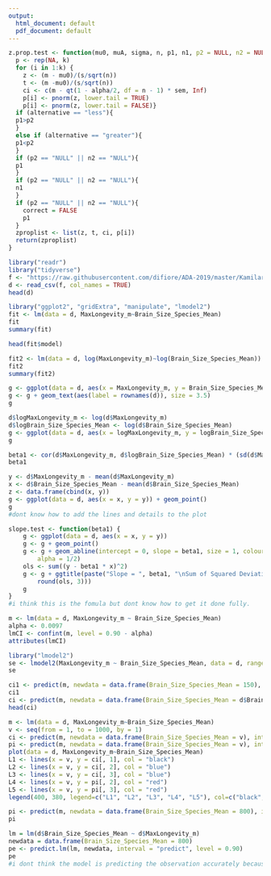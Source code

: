 ```yaml
---
output:
  html_document: default
  pdf_document: default
---
```


```R
z.prop.test <- function(mu0, muA, sigma, n, p1, n1, p2 = NULL, n2 = NULL, p0, alternative = "two.sided", conf.level = 0.95){
  p <- rep(NA, k)
  for (i in 1:k) {
    z <- (m - mu0)/(s/sqrt(n))
    t <- (m -mu0)/(s/sqrt(n))
    ci <- c(m - qt(1 - alpha/2, df = n - 1) * sem, Inf)
    p[i] <- pnorm(z, lower.tail = TRUE)
    p[i] <- pnorm(z, lower.tail = FALSE)}
  if (alternative == "less"){
  p1>p2
  }
  else if (alternative == "greater"){
  p1<p2
  }
  if (p2 == "NULL" || n2 == "NULL"){
  p1
  }
  if (p2 == "NULL" || n2 == "NULL"){
  n1
  }
  if (p2 == "NULL" || n2 == "NULL"){
    correct = FALSE
    p1
  }
  zproplist <- list(z, t, ci, p[i])
  return(zproplist)  
}
```


```R
library("readr")
library("tidyverse")
f <- "https://raw.githubusercontent.com/difiore/ADA-2019/master/KamilarAndCooperData.csv"
d <- read_csv(f, col_names = TRUE)
head(d)
```
```R
library("ggplot2", "gridExtra", "manipulate", "lmodel2")
fit <- lm(data = d, MaxLongevity_m~Brain_Size_Species_Mean)
fit
summary(fit)
```
```R
head(fit$model)
```
```R
fit2 <- lm(data = d, log(MaxLongevity_m)~log(Brain_Size_Species_Mean))
fit2
summary(fit2)
```
```R
g <- ggplot(data = d, aes(x = MaxLongevity_m, y = Brain_Size_Species_Mean))
g <- g + geom_text(aes(label = rownames(d)), size = 3.5) 
g
```
```R
d$logMaxLongevity_m <- log(d$MaxLongevity_m)
d$logBrain_Size_Species_Mean <- log(d$Brain_Size_Species_Mean)
g <- ggplot(data = d, aes(x = logMaxLongevity_m, y = logBrain_Size_Species_Mean)) + geom_point() + geom_smooth(method = "lm", formula = y ~ x)
g
```
```R
beta1 <- cor(d$MaxLongevity_m, d$logBrain_Size_Species_Mean) * (sd(d$MaxLongevity_m)/sd(d$logBrain_Size_Species_Mean))
beta1
```

```R
y <- d$MaxLongevity_m - mean(d$MaxLongevity_m)
x <- d$Brain_Size_Species_Mean - mean(d$Brain_Size_Species_Mean)
z <- data.frame(cbind(x, y))
g <- ggplot(data = d, aes(x = x, y = y)) + geom_point()
g
#dont know how to add the lines and details to the plot
```
```R
slope.test <- function(beta1) {
    g <- ggplot(data = d, aes(x = x, y = y))
    g <- g + geom_point()
    g <- g + geom_abline(intercept = 0, slope = beta1, size = 1, colour = "blue", 
        alpha = 1/2)
    ols <- sum((y - beta1 * x)^2)
    g <- g + ggtitle(paste("Slope = ", beta1, "\nSum of Squared Deviations = ", 
        round(ols, 3)))
    g
}
#i think this is the fomula but dont know how to get it done fully.
```

```R
m <- lm(data = d, MaxLongevity_m ~ Brain_Size_Species_Mean)
alpha <- 0.0097
lmCI <- confint(m, level = 0.90 - alpha)
attributes(lmCI)
```
```R
library("lmodel2")
se <- lmodel2(MaxLongevity_m ~ Brain_Size_Species_Mean, data = d, range.y = "relative", range.x = "relative", nperm = 1000)
se
```
```R
ci1 <- predict(m, newdata = data.frame(Brain_Size_Species_Mean = 150), interval = "confidence", level = 0.90)
ci1
ci <- predict(m, newdata = data.frame(Brain_Size_Species_Mean = d$Brain_Size_Species_Mean), interval = "confidence", level = 0.90)  
head(ci)
```
```R
m <- lm(data = d, MaxLongevity_m~Brain_Size_Species_Mean)
v <- seq(from = 1, to = 1000, by = 1)
ci <- predict(m, newdata = data.frame(Brain_Size_Species_Mean = v), interval = "confidence", level = 0.90)
pi <- predict(m, newdata = data.frame(Brain_Size_Species_Mean = v), interval = "prediction", level = 0.90)
plot(data = d, MaxLongevity_m~Brain_Size_Species_Mean)
L1 <- lines(x = v, y = ci[, 1], col = "black")
L2 <- lines(x = v, y = ci[, 2], col = "blue")
L3 <- lines(x = v, y = ci[, 3], col = "blue")
L4 <- lines(x = v, y = pi[, 2], col = "red")
L5 <- lines(x = v, y = pi[, 3], col = "red")
legend(400, 380, legend=c("L1", "L2", "L3", "L4", "L5"), col=c("black", "blue", "blue", "red", "red"), lty=1:1, cex=0.6)
```
```R
pi <- predict(m, newdata = data.frame(Brain_Size_Species_Mean = 800), interval = "prediction", level = 0.90)
pi
```
```R
lm = lm(d$Brain_Size_Species_Mean ~ d$MaxLongevity_m)
newdata = data.frame(Brain_Size_Species_Mean = 800)
pe <- predict.lm(lm, newdata, interval = "predict", level = 0.90)
pe
#i dont think the model is predicting the observation accurately because its not considering all of the information from the original data.
```
